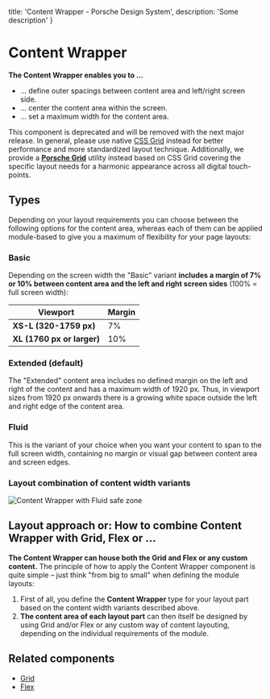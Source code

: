 
  title: 'Content Wrapper - Porsche Design System',
  description: 'Some description'
}

# Content Wrapper <ComponentStatus tagName="p-content-wrapper"></ComponentStatus>

**The Content Wrapper enables you to …**

- … define outer spacings between content area and left/right screen side.
- … center the content area within the screen.
- … set a maximum width for the content area.

<Notification heading="Deprecation hint" heading-tag="h2" state="error">
  This component is deprecated and will be removed with the next major release.
  In general, please use native <a href="https://css-tricks.com/snippets/css/complete-guide-grid">CSS Grid</a> instead for better performance and more standardized layout technique.
  Additionally, we provide a <a href="styles/grid"><b>Porsche Grid</b></a> utility instead based on CSS Grid covering the specific layout needs for a harmonic appearance across all digital touch-points.
</Notification>

## Types

Depending on your layout requirements you can choose between the following options for the content area, whereas each of
them can be applied module-based to give you a maximum of flexibility for your page layouts:

### Basic

Depending on the screen width the "Basic" variant **includes a margin of 7% or 10% between content area and the left and
right screen sides** (100% = full screen width):

| **Viewport**               | **Margin** |
| -------------------------- | ---------- |
| **XS-L (320-1759 px)**     | 7%         |
| **XL (1760 px or larger)** | 10%        |

### Extended (default)

The "Extended" content area includes no defined margin on the left and right of the content and has a maximum width of
1920 px. Thus, in viewport sizes from 1920 px onwards there is a growing white space outside the left and right edge of
the content area.

### Fluid

This is the variant of your choice when you want your content to span to the full screen width, containing no margin or
visual gap between content area and screen edges.

### Layout combination of content width variants

![Content Wrapper with Fluid safe zone](assets/content-wrapper-width-variants.png)

## Layout approach or: How to combine Content Wrapper with Grid, Flex or …

**The Content Wrapper can house both the Grid and Flex or any custom content.** The principle of how to apply the
Content Wrapper component is quite simple – just think "from big to small" when defining the module layouts:

1. First of all, you define the **Content Wrapper** type for your layout part based on the content width variants
described above.
2. **The content area of each layout part** can then itself be designed by using Grid and/or Flex or any custom way of
content layouting, depending on the individual requirements of the module.

## Related components

- [Grid](/components/grid)
- [Flex](/components/flex)

